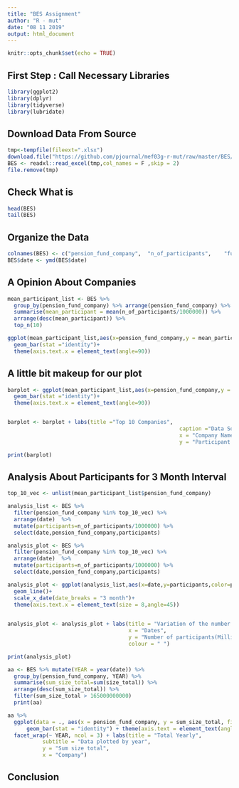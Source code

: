 ```yaml
---
title: "BES Assignment"
author: "R - mut"
date: "08 11 2019"
output: html_document
---
```


```r
knitr::opts_chunk$set(echo = TRUE)
```
## First Step : Call Necessary Libraries

```r
library(ggplot2)
library(dplyr)
library(tidyverse)
library(lubridate)
```

## Download Data From Source
```r
tmp<-tempfile(fileext=".xlsx")
download.file("https://github.com/pjournal/mef03g-r-mut/raw/master/BES/EGM_DATA.xlsx",destfile = tmp)
BES <- readxl::read_excel(tmp,col_names = F ,skip = 2)
file.remove(tmp)
```
## Check What is

```r
head(BES)
tail(BES)
```

## Organize the Data 
```r
colnames(BES) <- c("pension_fund_company",	"n_of_participants",	"fund_size_participants",	"gov_contribution",	"contribution",	"date",	"n_of_pensioners",	"n_of_ind_contracts",	"n_of_group_ind_contracts",	"n_of_employer_group_certificates",	"n_total",	"size_of_ind_contracts",	"size_of_group_ind_contracts",	"size_of_employer_group_certificates",	"size_total")
BES$date <- ymd(BES$date)
```

## A Opinion About Companies
```r
mean_participant_list <- BES %>%
  group_by(pension_fund_company) %>% arrange(pension_fund_company) %>%
  summarise(mean_participant = mean(n_of_participants/1000000)) %>%
  arrange(desc(mean_participant)) %>%
  top_n(10)

ggplot(mean_participant_list,aes(x=pension_fund_company,y = mean_participant))+
  geom_bar(stat ="identity")+
  theme(axis.text.x = element_text(angle=90))
```

## A little bit makeup for our plot
```r
barplot <- ggplot(mean_participant_list,aes(x=pension_fund_company,y = mean_participant))+
  geom_bar(stat ="identity")+
  theme(axis.text.x = element_text(angle=90))


barplot <- barplot + labs(title ="Top 10 Companies",
                                                      caption ="Data Source: Mean Participant df",
                                                      x = "Company Name",
                                                      y = "Participant as Millions")

print(barplot)
```

## Analysis About Participants for 3 Month Interval

```r
top_10_vec <- unlist(mean_participant_list$pension_fund_company)

analysis_list <- BES %>%
  filter(pension_fund_company %in% top_10_vec) %>%
  arrange(date)  %>%
  mutate(participants=n_of_participants/1000000) %>%
  select(date,pension_fund_company,participants)

analysis_plot <- BES %>%
  filter(pension_fund_company %in% top_10_vec) %>%
  arrange(date)  %>%
  mutate(participants=n_of_participants/1000000) %>%
  select(date,pension_fund_company,participants)

analysis_plot <- ggplot(analysis_list,aes(x=date,y=participants,color=pension_fund_company))+
  geom_line()+
  scale_x_date(date_breaks = "3 month")+
  theme(axis.text.x = element_text(size = 8,angle=45))
  

analysis_plot <- analysis_plot + labs(title = "Variation of the number of participants over time",
                                      x = "Dates",
                                      y = "Number of participants(Millions)",
                                      colour = " ")

print(analysis_plot)
```
```r
aa <- BES %>% mutate(YEAR = year(date)) %>%  
  group_by(pension_fund_company, YEAR) %>%
  summarise(sum_size_total=sum(size_total)) %>%
  arrange(desc(sum_size_total)) %>%
  filter(sum_size_total > 165000000000) 
  print(aa)

```
```r
aa %>%
  ggplot(data = ., aes(x = pension_fund_company, y = sum_size_total, fill = pension_fund_company)) +
      geom_bar(stat = "identity") + theme(axis.text = element_text(angle = 90)) +
  facet_wrap(~ YEAR, ncol = 3) + labs(title = "Total Yearly",
           subtitle = "Data plotted by year",
           y = "Sum size total",
           x = "Company") 

```

## Conclusion 